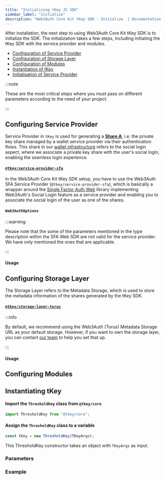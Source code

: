 ```yaml
---
title: "Initializing tKey JS SDK"
sidebar_label: "Initialize"
description: "Web3Auth Core Kit tKey SDK - Initialize  | Documentation - Web3Auth"
---
```



After installation, the next step to using Web3Auth Core Kit tKey SDK is to initialize the SDK. The
initialization takes a few steps, including initiating the tKey SDK with the service provider and
modules.

- [Configuration of Service Provider](#configuring-service-provider)
- [Configuration of Storage Layer](#configuring-storage-layer)
- [Configuration of Modules](#configuring-modules)
- [Instantiation of tKey](#instantiating-tkey)
- [Initialisation of Service Provider](#initializing-service-provider)

:::note

These are the most critical steps where you must pass on different parameters according to the need
of your project.

:::

## Configuring Service Provider

Service Provider in `tKey` is used for generating a [**Share A**](/sdk/core-kit/tkey), i.e. the
private key share managed by a wallet service provider via their authentication flows. This share in
our [wallet infrastructure](/infrastructure/) refers to the social login aspect, where we associate
a private key share with the user's social login, enabling the seamless login experience.

#### [`@tkey/service-provider-sfa`](https://npmjs.com/package/@tkey/service-provider-sfa)

In the Web3Auth Core Kit tKey SDK setup, you have to use the Web3Auth SFA Service Provider
(`@tkey/service-provider-sfa`), which is basically a wrapper around the
[Single Factor Auth Web](/sdk/core-kit/sfa-web/) library implementing Web3Auth's Social Login
feature as a service provider and enabling you to associate the social login of the user as one of
the shares.

#### `Web3AuthOptions`

<Web3AuthOptions />

:::warning

Please note that the some of the parameters mentioned in the type description within the SFA Web SDK
are not valid for the service provider. We have only mentioned the ones that are applicable.

:::

#### Usage

<SFASPInstanceExample />

## Configuring Storage Layer

The Storage Layer refers to the Metadata Storage, which is used to store the metadata information of
the shares generated by the tKey SDK.

#### [`@tkey/storage-layer-torus`](https://www.npmjs.com/package/@tkey/storage-layer-torus)

:::info

By default, we recommend using the Web3Auth (Torus) Metadata Storage URL as your default storage.
However, if you want to own the storage layer, you can contact
[our team](https://calendly.com/web3auth/meeting-with-web3auth) to help you set that up.

:::

<StorageLayerArgs />

#### Usage

<StorageLayerExample />

## Configuring Modules

<ModulesDescription />

## Instantiating tKey

#### Import the `ThresholdKey` class from `@tkey/core`

```javascript
import ThresholdKey from "@tkey/core";
```

#### Assign the `ThresholdKey` class to a variable

```javascript
const tKey = new ThresholdKey(TKeyArgs);
```

This ThresholdKey constructor takes an object with `TKeyArgs` as input.

### Parameters

<TKeyArgs />

### Example

<TKeyInstanceExample />
